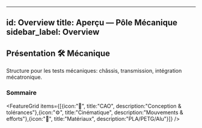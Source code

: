 
---
id: Overview
title: Aperçu — Pôle Mécanique
sidebar_label: Overview
---

## Présentation <span className="badge-sticker badge-mecanique">🛠️ Mécanique</span>

<InfoCard type="info" title="Ce que vous trouverez ici" icon="📚">
Structure pour les tests mécaniques: châssis, transmission, intégration mécatronique.
</InfoCard>

### Sommaire
<Table headers={["Section", "Description"]}
  data={[["Test 1", "Afficheur 7 segments mécanique"],["Test 2", "Châssis et Transmission"],["Test 3", "Intégration Mécatronique"]]} />

<FeatureGrid items={[{icon:"📐", title:"CAO", description:"Conception & tolérances"},{icon:"⚙️", title:"Cinématique", description:"Mouvements & efforts"},{icon:"🧱", title:"Matériaux", description:"PLA/PETG/Alu"}]} />


